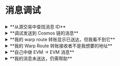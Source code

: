 

# 消息调试

###

<details>
  <summary>**从源交易中查找消息 ID**</summary>
  <div>
    <Tabs groupId="finding-message-id">
    <TabItem value="evm" label="EVM 源链">
    如果你的链受支持，最简单的方法是使用 [Hyperlane 浏览器](https://explorer.hyperlane.xyz)。如果你的链不受支持，可以通过查看源交易来找到消息 ID。

    在源链的区块浏览器上查看源交易时，导航到 **Logs** 标签页。

    **`DispatchId`** 日志包含消息 ID，作为主题编号 1（第二个主题）。

    有时，链区块浏览器不会显示人类友好的 "DispatchId" 名称。在这种情况下，你可以通过它的主题 0 找到日志：`0x788dbc1b7152732178210e7f4d9d010ef016f9eafbe66786bd7169f56e0c353a`。

    <figure>
    ![](/img/message-debugging/dispatch-id-log-evm.png)
    <figcaption>Arbiscan 上显示源交易 DispatchId 日志的示例。</figcaption>
    </figure>

    </TabItem>
    <TabItem value="cosmos" label="Cosmos 源链">
    在源链的区块浏览器上查看源交易时，导航到 **Event Logs** 标签页。

    **Wasm Mailbox Dispatch Id** 日志包含消息 ID。

    <figure>
    ![](/img/message-debugging/dispatch-id-log-cosmos.png)
    <figcaption>Mintscan 上显示源交易日志的示例。</figcaption>
    </figure>
    </TabItem>
    </Tabs>
  </div>
</details>

<details>
  <summary>**调试发送到 Cosmos 链的消息**</summary>
  <div>
    目前，[Hyperlane 浏览器](https://explorer.hyperlane.xyz)不支持非 EVM 链。

    要检查你的消息是否已送达，请选择目标链并在下面输入你的消息 ID：

    <CosmosMessageDelivered />
  </div>
</details>

<details>
  <summary>**我的 warp route 转账显示已送达，但我看不到它**</summary>
  <div>
    我们可以通过两个步骤来调试这个问题：

    **验证是否收到资金：**

    <Tabs groupId="verifying-received-funds">
    <TabItem value="evm" label="EVM 目标链">
    1. 打开目标链的区块浏览器，导航到你预期的接收地址。
    2. 如果你期望收到代币（例如 ERC-20），检查代币转账标签页中是否有代币转入你的地址。
    3. 如果你期望收到原生代币（例如以太坊上的 ETH），检查"内部交易"标签页中是否有原生代币转入你的地址。
    </TabItem>
    <TabItem value="cosmos" label="Cosmos 目标链">
    1. 打开目标链的区块浏览器，导航到你预期的接收地址。
    2. 查看你的"Coins"或"Tokens"标签页，查找预期的余额。
    3. 如果不清楚你的余额是否符合预期，请检查交易列表。寻找包含"Process"的任何交易。
    </TabItem>
    </Tabs>

    **验证你的转账接收者**

    <Tabs groupId="verifying-recipient">
    <TabItem value="evm" label="EVM 源链">
    在源链的区块浏览器上查看源交易时，导航到 **Logs** 标签页。

    **`SentTransferRemote`** 日志包含接收者，作为主题编号 1（第二个主题）。

    有时，链区块浏览器不会显示人类友好的 "SentTransferRemote" 名称。在这种情况下，你可以通过它的主题 0 找到日志：`0xd229aacb94204188fe8042965fa6b269c62dc5818b21238779ab64bdd17efeec`。

    接收者地址是将接收 warp 代币的目标链上的账户。如果需要，地址左侧会填充零。

    如果你的目标链是 EVM 链，日志将显示 `0x0000000000000000000000ffffffffffffffffffffffffffffffffffffffff`，表示 `0xffffffffffffffffffffffffffffffffffffffff` 是转账接收者。

    如果你的目标链是 Cosmos 链，你可以使用[这样的工具](https://www.bech32converter.com)将十六进制内容转换为 bech32 地址。一些 Cosmos 链有不同的地址长度，所以要注意复制多少个字符。

    <figure>
    ![](/img/message-debugging/transfer-remote-evm.png)
    <figcaption>Arbiscan 上显示源交易 DispatchId 日志的示例。</figcaption>
    </figure>

    </TabItem>
    <TabItem value="cosmos" label="Cosmos 源链">

    在源链的区块浏览器上查看源交易时，导航到 **Event Logs** 标签页。

    包含 **Transfer Remote** 的日志包含消息 ID，例如：`Wasm Hpl Warp Native Transfer Remote`。

    接收者地址是将接收 warp 代币的目标链上的账户。如果需要，地址左侧会填充零。

    如果你的目标链是 EVM 链，你可以将十六进制内容转换为 EVM 地址。

    如果你的目标链是 Cosmos 链，你可以使用[这样的工具](https://www.bech32converter.com)将十六进制内容转换为 bech32 地址。一些 Cosmos 链有不同的地址长度，所以要注意复制多少个字符。

    <figure>
    ![](/img/message-debugging/transfer-remote-cosmos.png)
    <figcaption>Mintscan 上显示源交易日志的示例。</figcaption>
    </figure>
    </TabItem>
    </Tabs>
  </div>
</details>

<details>
  <summary>**我的 Warp Route 转账接收者不是我想要的地址**</summary>
  <div>
    有时浏览器扩展钱包可能会相互竞争，你不常用的钱包地址可能会优先于你想要使用的钱包。我们已经看到这种情况在 **OKX 钱包**上发生过几次。请检查你所有钱包地址中的接收者地址。
  </div>
</details>

<details>
  <summary>**自己中继 EVM → EVM 消息**</summary>
  <div>
    使用 [Hyperlane CLI](/docs/reference/cli.mdx)，如果消息是在两个 EVM 链之间传递，你可以自己中继消息。

    1. 按照[这些说明](/docs/reference/cli.mdx)在本地设置 CLI。
    2. 按照[上述说明](#finding-a-message-id-from-an-origin-transaction)找到你的消息 ID。
    3. 获取目标链上有资金账户的私钥。
    3. 运行命令中继消息：
    ```
    HYP_KEY=<你的私钥> hyperlane status --relay --origin <源链> --destination <目标链> --id <消息ID>
    ```

    例如：
    ```
    HYP_KEY=0xffff00000000000000000000000000000000000000000000000000000000ffff hyperlane status --relay --origin base --destination blast --id 0xabcd00000000000000000000000000000000000000000000000000000000abcd
    ```
  </div>
</details>

<details>
  <summary>**我的消息未送达，仍需帮助**</summary>
  <div>
    如果上述步骤没有帮助，你可以加入我们的 [Discord](https://discord.com/invite/hyperlane) 并在 **#support-forum** 频道创建新帖子。
  </div>
</details>
